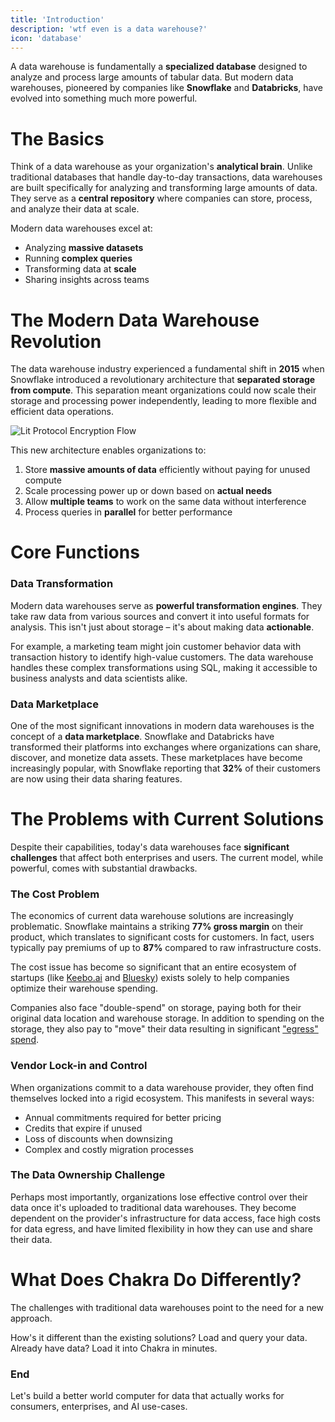```yaml
---
title: 'Introduction'
description: 'wtf even is a data warehouse?'
icon: 'database'
---
```


A data warehouse is fundamentally a **specialized database** designed to analyze and process large amounts of tabular data. But modern data warehouses, pioneered by companies like **Snowflake** and **Databricks**, have evolved into something much more powerful.

# The Basics

Think of a data warehouse as your organization's **analytical brain**. Unlike traditional databases that handle day-to-day transactions, data warehouses are built specifically for analyzing and transforming large amounts of data. They serve as a **central repository** where companies can store, process, and analyze their data at scale.

Modern data warehouses excel at:

- Analyzing **massive datasets**
- Running **complex queries**
- Transforming data at **scale**
- Sharing insights across teams

# The Modern Data Warehouse Revolution

The data warehouse industry experienced a fundamental shift in **2015** when Snowflake introduced a revolutionary architecture that **separated storage from compute**. This separation meant organizations could now scale their storage and processing power independently, leading to more flexible and efficient data operations.

<img src='/images/modern-dwh.png' alt='Lit Protocol Encryption Flow' />

This new architecture enables organizations to:

1. Store **massive amounts of data** efficiently without paying for unused compute
2. Scale processing power up or down based on **actual needs**
3. Allow **multiple teams** to work on the same data without interference
4. Process queries in **parallel** for better performance

# Core Functions

### Data Transformation

Modern data warehouses serve as **powerful transformation engines**. They take raw data from various sources and convert it into useful formats for analysis. This isn't just about storage – it's about making data **actionable**.

For example, a marketing team might join customer behavior data with transaction history to identify high-value customers. The data warehouse handles these complex transformations using SQL, making it accessible to business analysts and data scientists alike.

### Data Marketplace

One of the most significant innovations in modern data warehouses is the concept of a **data marketplace**. Snowflake and Databricks have transformed their platforms into exchanges where organizations can share, discover, and monetize data assets. These marketplaces have become increasingly popular, with Snowflake reporting that **32%** of their customers are now using their data sharing features.

# The Problems with Current Solutions

Despite their capabilities, today's data warehouses face **significant challenges** that affect both enterprises and users. The current model, while powerful, comes with substantial drawbacks.

### The Cost Problem

The economics of current data warehouse solutions are increasingly problematic. Snowflake maintains a striking **77% gross margin** on their product, which translates to significant costs for customers. In fact, users typically pay premiums of up to **87%** compared to raw infrastructure costs.

The cost issue has become so significant that an entire ecosystem of startups (like [Keebo.ai](https://keebo.ai/) and [Bluesky](https://www.getbluesky.io/)) exists solely to help companies optimize their warehouse spending.

Companies also face "double-spend" on storage, paying both for their original data location and warehouse storage. In addition to spending on the storage, they also pay to "move" their data resulting in significant ["egress" spend](https://x.com/0xnirmal/status/1845990586597138918).

### Vendor Lock-in and Control

When organizations commit to a data warehouse provider, they often find themselves locked into a rigid ecosystem. This manifests in several ways:

- Annual commitments required for better pricing
- Credits that expire if unused
- Loss of discounts when downsizing
- Complex and costly migration processes

### The Data Ownership Challenge

Perhaps most importantly, organizations lose effective control over their data once it's uploaded to traditional data warehouses. They become dependent on the provider's infrastructure for data access, face high costs for data egress, and have limited flexibility in how they can use and share their data.

# What Does Chakra Do Differently?

The challenges with traditional data warehouses point to the need for a new approach.

<CardGroup cols={2}>
  <Card title='ChakraDB' icon='dharmachakra' href='/datawarehouse/chakra-db'>
    How's it different than the existing solutions?
  </Card>
  <Card title='Worksheets' icon='table' href='/datawarehouse/worksheet'>
    Load and query your data.
  </Card>
  <Card title='Existing Data' icon='server' href='/datawarehouse/existing-data'>
    Already have data? Load it into Chakra in minutes.
  </Card>
</CardGroup>

### End

Let's build a better world computer for data that actually works for consumers, enterprises, and AI use-cases.
